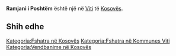 {{Fshat në 
 | Emri                = Ramjani i Poshtëm
 | EmriAlt                = 
 | NAME_SHORT_FORM=      
 | NAME_GENERIC=      
 | NAME_SORT_NAME_RO=      RAMJANIIPOSHTEM
 | FULL_NAME_RO = Ramjani i Poshtëm
 | FULL_NAME_ND_RO=Ramjani i Poshtem
 | SORT_NAME_RG=RAMJANIIPOSHTEM
 | FULL_NAME_RG=Ramjani i Poshtëm
 | FULL_NAME_ND_RG=Ramjani i Poshtem
 | SRP_NAME_SHORT_FORM=      
 | SRP_NAME_GENERIC=      
 | SRP_NAME_SORT_NAME_RO=      
 | SRP_FULL_NAME_RO = 
 | SRP_FULL_NAME_ND_RO=
 | SRP_SORT_NAME_RG=
 | SRP_FULL_NAME_RG=
 | SRP_FULL_NAME_ND_RG=
 | Emri (Rasa dhanore) = 
 | Figura              = 
 | Shteti              = Kosovo
 | Komuna              = Viti
 | Kodi postar         = 
 | Sipërfaqja          = 

 | Popullsia           = 

 | Regj. i popullsisë  = 
 | Dend. e popullsisë  = 
 | Faqja zyrtare       = 
 <!--- Koordinatat ----> 
 | Gjerësia            = 42.376111
 | Gjatësia            = 21.310278
 | Lartësia            = 
}}
'''Ramjani i Poshtëm''' është një [[]] në [[Viti]] të [[Kosovës]].

<!-- == Gjeografia == -->
<!-- == Historia == -->
<!-- == Demografia == -->
== Shih edhe ==
{{Komuna Viti}}
{{Kosovo-Administrata-Cung}}

[[Kategoria:Fshatra në Kosovës]]
[[Kategoria:Fshatra në Kommunes Viti]]
[[Kategoria:Vendbanime në Kosovës]]